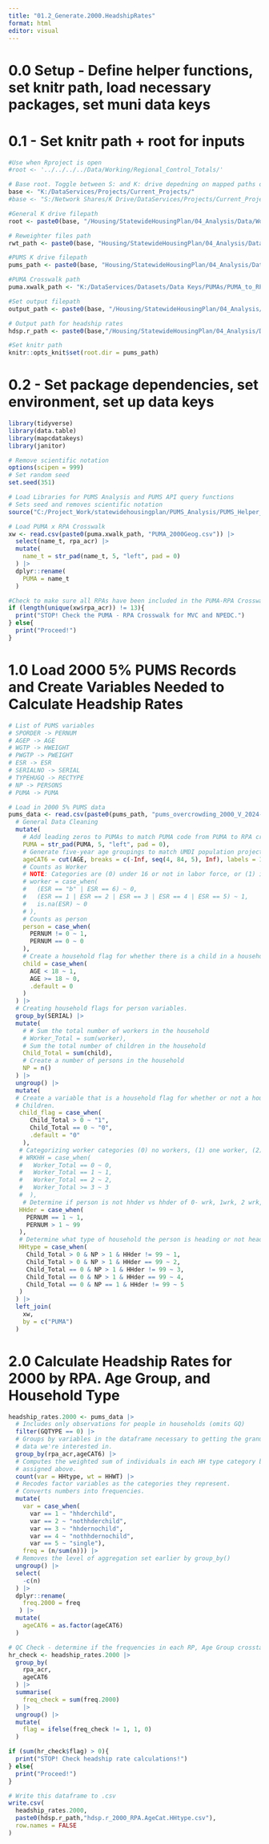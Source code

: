 ```yaml
---
title: "01.2_Generate.2000.HeadshipRates"
format: html
editor: visual
---
```


# 0.0 Setup - Define helper functions, set knitr path, load necessary packages, set muni data keys

# 0.1 - Set knitr path + root for inputs

```r
#Use when Rproject is open
#root <- '../../../../Data/Working/Regional_Control_Totals/'

# Base root. Toggle between S: and K: drive depedning on mapped paths on your computer
base <- "K:/DataServices/Projects/Current_Projects/"
#base <- "S:/Network Shares/K Drive/DataServices/Projects/Current_Projects/"

#General K drive filepath
root <- paste0(base, "/Housing/StatewideHousingPlan/04_Analysis/Data/Working/Regional_Control_Totals/")

# Reweighter files path
rwt_path <- paste0(base, "Housing/StatewideHousingPlan/04_Analysis/Data/Working/Reweighter/")

#PUMS K drive filepath
pums_path <- paste0(base, "Housing/StatewideHousingPlan/04_Analysis/Data/Working/PUMS/ipums_2000/")

#PUMA Crosswalk path
puma.xwalk_path <- "K:/DataServices/Datasets/Data Keys/PUMAs/PUMA_to_RPA_xwalks/"

#Set output filepath
output_path <- paste0(base, "/Housing/StatewideHousingPlan/04_Analysis/Data/Working/PUMS/outputs/")

# Output path for headship rates
hdsp.r_path <- paste0(base,"/Housing/StatewideHousingPlan/04_Analysis/Data/Working/Reweighter/Headship_rates/")

#Set knitr path
knitr::opts_knit$set(root.dir = pums_path)
```

# 0.2 - Set package dependencies, set environment, set up data keys

```r
library(tidyverse)
library(data.table)
library(mapcdatakeys)
library(janitor)

# Remove scientific notation
options(scipen = 999)
# Set random seed
set.seed(351)

# Load Libraries for PUMS Analysis and PUMS API query functions
# Sets seed and removes scientific notation
source("C:/Project_Work/statewidehousingplan/PUMS_Analysis/PUMS_Helper_Functions.R")

# Load PUMA x RPA Crosswalk
xw <- read.csv(paste0(puma.xwalk_path, "PUMA_2000Geog.csv")) |> 
  select(name_t, rpa_acr) |> 
  mutate(
    name_t = str_pad(name_t, 5, "left", pad = 0)
  ) |> 
  dplyr::rename(
    PUMA = name_t
  )

#Check to make sure all RPAs have been included in the PUMA-RPA Crosswalk.
if (length(unique(xw$rpa_acr)) != 13){
  print("STOP! Check the PUMA - RPA Crosswalk for MVC and NPEDC.")
} else{
  print("Proceed!")
}

```

# 1.0 Load 2000 5% PUMS Records and Create Variables Needed to Calculate Headship Rates
```r
# List of PUMS variables
# SPORDER -> PERNUM
# AGEP -> AGE
# WGTP -> HWEIGHT
# PWGTP -> PWEIGHT
# ESR -> ESR
# SERIALNO -> SERIAL
# TYPEHUGQ -> RECTYPE
# NP -> PERSONS
# PUMA -> PUMA

# Load in 2000 5% PUMS data
pums_data <- read.csv(paste0(pums_path, "pums_overcrowding_2000_V_2024-09-18.csv")) |>
  # General Data Cleaning
  mutate(
    # Add leading zeros to PUMAs to match PUMA code from PUMA to RPA crosswalk.
    PUMA = str_pad(PUMA, 5, "left", pad = 0),
    # Generate five-year age groupings to match UMDI population projections data.
    ageCAT6 = cut(AGE, breaks = c(-Inf, seq(4, 84, 5), Inf), labels = 1:18),
    # Counts as Worker
    # NOTE: Categories are (0) under 16 or not in labor force, or (1) in labor force or non-civilian worker
    # worker = case_when(
    #   (ESR == "b" | ESR == 6) ~ 0,
    #   (ESR == 1 | ESR == 2 | ESR == 3 | ESR == 4 | ESR == 5) ~ 1,
    #   is.na(ESR) ~ 0
    # ),
    # Counts as person
    person = case_when(
      PERNUM != 0 ~ 1,
      PERNUM == 0 ~ 0
    ),
    # Create a household flag for whether there is a child in a household.
    child = case_when(
      AGE < 18 ~ 1,
      AGE >= 18 ~ 0,
      .default = 0
    )
  ) |>
  # Creating household flags for person variables.
  group_by(SERIAL) |> 
  mutate(
    # # Sum the total number of workers in the household
    # Worker_Total = sum(worker),
    # Sum the total number of children in the household
    Child_Total = sum(child),
    # Create a number of persons in the household
    NP = n()
  ) |> 
  ungroup() |> 
  mutate(
  # Create a variable that is a household flag for whether or not a household has 
  # Children. 
   child_flag = case_when(
      Child_Total > 0 ~ "1",
      Child_Total == 0 ~ "0",
      .default = "0"
    ),
   # Categorizing worker categories (0) no workers, (1) one worker, (2) two workers, (3) three or more workers
   # WRKHH = case_when(
   #   Worker_Total == 0 ~ 0,
   #   Worker_Total == 1 ~ 1,
   #   Worker_Total == 2 ~ 2,
   #   Worker_Total >= 3 ~ 3
   #  ),
    # Determine if person is not hhder vs hhder of 0- wrk, 1wrk, 2 wrk, 3+wrk
   HHder = case_when(
     PERNUM == 1 ~ 1,
     PERNUM > 1 ~ 99
   ),
   # Determine what type of household the person is heading or not heading (1) Householder of Household with Children, (2) Non-Householder in a Household with Children, (3) Householder of a Household with Multiple Adults and no children, (4) Non-Householder in a Household with no children, (5) Householder of a Single Person Household
   HHtype = case_when(
     Child_Total > 0 & NP > 1 & HHder != 99 ~ 1,
     Child_Total > 0 & NP > 1 & HHder == 99 ~ 2,
     Child_Total == 0 & NP > 1 & HHder != 99 ~ 3,
     Child_Total == 0 & NP > 1 & HHder == 99 ~ 4,
     Child_Total == 0 & NP == 1 & HHder != 99 ~ 5
   )
  ) |> 
  left_join(
    xw,
    by = c("PUMA")
  )

```
# 2.0 Calculate Headship Rates for 2000 by RPA. Age Group, and Household Type
```r
headship_rates.2000 <- pums_data |> 
  # Includes only observations for people in households (omits GQ)                       
  filter(GQTYPE == 0) |> 
  # Groups by variables in the dataframe necessary to getting the granularity of
  # data we're interested in.
  group_by(rpa_acr,ageCAT6) |> 
  # Computes the weighted sum of individuals in each HH type category by the groups
  # assigned above.
  count(var = HHtype, wt = HHWT) |>
  # Recodes factor variables as the categories they represent.
  # Converts numbers into frequencies.                       
  mutate(
    var = case_when(
      var == 1 ~ "hhderchild",
      var == 2 ~ "nothhderchild",
      var == 3 ~ "hhdernochild",
      var == 4 ~ "nothhdernochild",
      var == 5 ~ "single"),
    freq = (n/sum(n))) |> 
  # Removes the level of aggregation set earlier by group_by()
  ungroup() |> 
  select(
    -c(n)
  ) |> 
  dplyr::rename(
    freq.2000 = freq
   ) |> 
  mutate(
    ageCAT6 = as.factor(ageCAT6)
  )

# QC Check - determine if the frequencies in each RP, Age Group crosstab add to 1
hr_check <- headship_rates.2000 |> 
  group_by(
    rpa_acr,
    ageCAT6
  ) |> 
  summarise(
    freq_check = sum(freq.2000)
  ) |> 
  ungroup() |> 
  mutate(
    flag = ifelse(freq_check != 1, 1, 0)
  )

if (sum(hr_check$flag) > 0){
  print("STOP! Check headship rate calculations!")
} else{
  print("Proceed!")
}

# Write this dataframe to .csv
write.csv(
  headship_rates.2000,
  paste0(hdsp.r_path,"hdsp.r_2000_RPA.AgeCat.HHtype.csv"),
  row.names = FALSE
)
```
